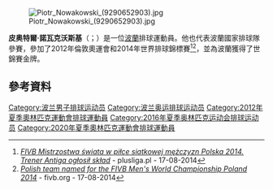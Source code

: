 [[File:Piotr_Nowakowski_(9290652903).jpg|thumb]]

'''皮奥特爾·諾瓦克沃斯基'''（{{lang-pl|Piotr Nowakowski}}；{{bd|1987年|12月18日}}）是一位[[波蘭|波蘭]]排球運動員。他也代表波蘭國家排球隊參賽，參加了2012年倫敦奧運會和2014年世界排球錦標賽<ref>[http://www.plusliga.pl/news/id/9686 ''FIVB Mistrzostwa świata w piłce siatkowej mężczyzn Polska 2014. Trener Antiga ogłosił skład''] {{Wayback|url=http://www.plusliga.pl/news/id/9686 |date=20141006082535 }} - plusliga.pl - 17-08-2014</ref><ref>[http://poland2014.fivb.org/en/news/polish-team-named-for-the-fivb-mens?id=48351 ''Polish team named for the FIVB Men's World Championship Poland 2014''] {{Wayback|url=http://poland2014.fivb.org/en/news/polish-team-named-for-the-fivb-mens?id=48351 |date=20141006082119 }} - fivb.org - 17-08-2014</ref>，並為波蘭獲得了世錦賽金牌。

==參考資料==
{{Reflist}}
{{DEFAULTSORT:Nowakowski, Piotr}}
[[Category:波兰男子排球运动员|Category:波兰男子排球运动员]]
[[Category:波兰奥运排球运动员|Category:波兰奥运排球运动员]]
[[Category:2012年夏季奧林匹克運動會排球運動員|Category:2012年夏季奧林匹克運動會排球運動員]]
[[Category:2016年夏季奥林匹克运动会排球运动员|Category:2016年夏季奥林匹克运动会排球运动员]]
[[Category:2020年夏季奧林匹克運動會排球運動員|Category:2020年夏季奧林匹克運動會排球運動員]]
